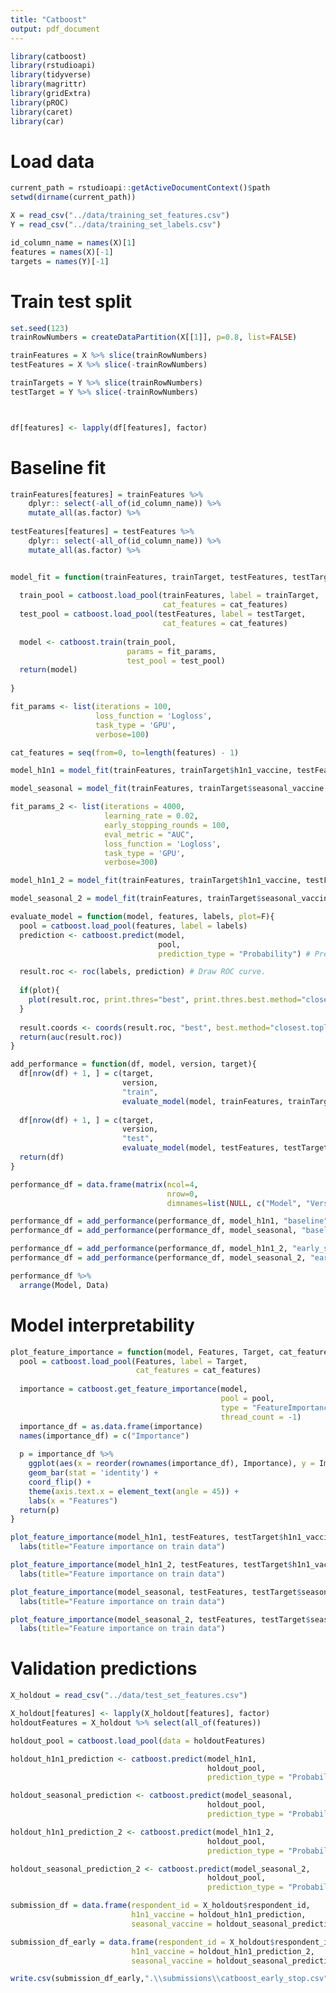 ```yaml
---
title: "Catboost"
output: pdf_document
---
```


```r
library(catboost)
library(rstudioapi)
library(tidyverse)
library(magrittr)
library(gridExtra)
library(pROC)
library(caret)
library(car)
```

# Load data
```r
current_path = rstudioapi::getActiveDocumentContext()$path 
setwd(dirname(current_path))

X = read_csv("../data/training_set_features.csv")
Y = read_csv("../data/training_set_labels.csv")

id_column_name = names(X)[1]
features = names(X)[-1]
targets = names(Y)[-1]
```

# Train test split
```r
set.seed(123)
trainRowNumbers = createDataPartition(X[[1]], p=0.8, list=FALSE)

trainFeatures = X %>% slice(trainRowNumbers) 
testFeatures = X %>% slice(-trainRowNumbers) 

trainTargets = Y %>% slice(trainRowNumbers)
testTarget = Y %>% slice(-trainRowNumbers)



df[features] <- lapply(df[features], factor) 
```

# Baseline fit

```r
trainFeatures[features] = trainFeatures %>% 
    dplyr:: select(-all_of(id_column_name)) %>% 
    mutate_all(as.factor) %>% 
  
testFeatures[features] = testFeatures %>% 
    dplyr:: select(-all_of(id_column_name)) %>% 
    mutate_all(as.factor) %>% 


model_fit = function(trainFeatures, trainTarget, testFeatures, testTarget, fit_params, cat_features){
  
  train_pool = catboost.load_pool(trainFeatures, label = trainTarget,
                                  cat_features = cat_features)
  test_pool = catboost.load_pool(testFeatures, label = testTarget,
                                  cat_features = cat_features)
  
  model <- catboost.train(train_pool,
                          params = fit_params,
                          test_pool = test_pool)
  return(model)
  
}

fit_params <- list(iterations = 100,
                   loss_function = 'Logloss',
                   task_type = 'GPU',
                   verbose=100)

cat_features = seq(from=0, to=length(features) - 1)

model_h1n1 = model_fit(trainFeatures, trainTarget$h1n1_vaccine, testFeatures, testTarget$h1n1_vaccine, fit_params, cat_features)

model_seasonal = model_fit(trainFeatures, trainTarget$seasonal_vaccine, testFeatures, testTarget$seasonal_vaccine, fit_params, cat_features)
```


```r
fit_params_2 <- list(iterations = 4000,
                     learning_rate = 0.02,
                     early_stopping_rounds = 100,
                     eval_metric = "AUC",
                     loss_function = 'Logloss',
                     task_type = 'GPU',
                     verbose=300)

model_h1n1_2 = model_fit(trainFeatures, trainTarget$h1n1_vaccine, testFeatures, testTarget$h1n1_vaccine, fit_params_2, cat_features)

model_seasonal_2 = model_fit(trainFeatures, trainTarget$seasonal_vaccine, testFeatures, testTarget$seasonal_vaccine, fit_params_2, cat_features)
```

```r
evaluate_model = function(model, features, labels, plot=F){
  pool = catboost.load_pool(features, label = labels)
  prediction <- catboost.predict(model, 
                                 pool,
                                 prediction_type = "Probability") # Prediction

  result.roc <- roc(labels, prediction) # Draw ROC curve.
  
  if(plot){
    plot(result.roc, print.thres="best", print.thres.best.method="closest.topleft")
  }
  
  result.coords <- coords(result.roc, "best", best.method="closest.topleft", ret=c("threshold", "accuracy"), transpose = TRUE)
  return(auc(result.roc))
}

add_performance = function(df, model, version, target){
  df[nrow(df) + 1, ] = c(target,
                         version,
                         "train",
                         evaluate_model(model, trainFeatures, trainTarget[[target]]))
  
  df[nrow(df) + 1, ] = c(target,
                         version,
                         "test",
                         evaluate_model(model, testFeatures, testTarget[[target]]))
  return(df)
}

performance_df = data.frame(matrix(ncol=4,
                                   nrow=0, 
                                   dimnames=list(NULL, c("Model", "Version", "Data", "AUC"))))

performance_df = add_performance(performance_df, model_h1n1, "baseline", "h1n1_vaccine")
performance_df = add_performance(performance_df, model_seasonal, "baseline", "seasonal_vaccine")

performance_df = add_performance(performance_df, model_h1n1_2, "early_stop", "h1n1_vaccine")
performance_df = add_performance(performance_df, model_seasonal_2, "early_stop", "seasonal_vaccine")

performance_df %>% 
  arrange(Model, Data)
```

# Model interpretability 

```r
plot_feature_importance = function(model, Features, Target, cat_features){
  pool = catboost.load_pool(Features, label = Target,
                            cat_features = cat_features)
  
  importance = catboost.get_feature_importance(model,
                                               pool = pool,
                                               type = "FeatureImportance",
                                               thread_count = -1)
  importance_df = as.data.frame(importance)
  names(importance_df) = c("Importance")
  
  p = importance_df %>%
    ggplot(aes(x = reorder(rownames(importance_df), Importance), y = Importance)) +
    geom_bar(stat = 'identity') +
    coord_flip() +
    theme(axis.text.x = element_text(angle = 45)) +
    labs(x = "Features")
  return(p)
}

plot_feature_importance(model_h1n1, testFeatures, testTarget$h1n1_vaccine, cat_features) +
  labs(title="Feature importance on train data")

plot_feature_importance(model_h1n1_2, testFeatures, testTarget$h1n1_vaccine, cat_features) +
  labs(title="Feature importance on train data")

plot_feature_importance(model_seasonal, testFeatures, testTarget$seasonal_vaccine, cat_features) +
  labs(title="Feature importance on train data")

plot_feature_importance(model_seasonal_2, testFeatures, testTarget$seasonal_vaccine, cat_features) +
  labs(title="Feature importance on train data")
```


# Validation predictions

```r
X_holdout = read_csv("../data/test_set_features.csv")

X_holdout[features] <- lapply(X_holdout[features], factor)
holdoutFeatures = X_holdout %>% select(all_of(features))

holdout_pool = catboost.load_pool(data = holdoutFeatures)

holdout_h1n1_prediction <- catboost.predict(model_h1n1,
                                            holdout_pool,
                                            prediction_type = "Probability")

holdout_seasonal_prediction <- catboost.predict(model_seasonal,
                                            holdout_pool,
                                            prediction_type = "Probability")

holdout_h1n1_prediction_2 <- catboost.predict(model_h1n1_2,
                                            holdout_pool,
                                            prediction_type = "Probability")

holdout_seasonal_prediction_2 <- catboost.predict(model_seasonal_2,
                                            holdout_pool,
                                            prediction_type = "Probability")

submission_df = data.frame(respondent_id = X_holdout$respondent_id,
                           h1n1_vaccine = holdout_h1n1_prediction,
                           seasonal_vaccine = holdout_seasonal_prediction)

submission_df_early = data.frame(respondent_id = X_holdout$respondent_id,
                           h1n1_vaccine = holdout_h1n1_prediction_2,
                           seasonal_vaccine = holdout_seasonal_prediction_2)

write.csv(submission_df_early,".\\submissions\\catboost_early_stop.csv", row.names = FALSE, quote=FALSE)
```














